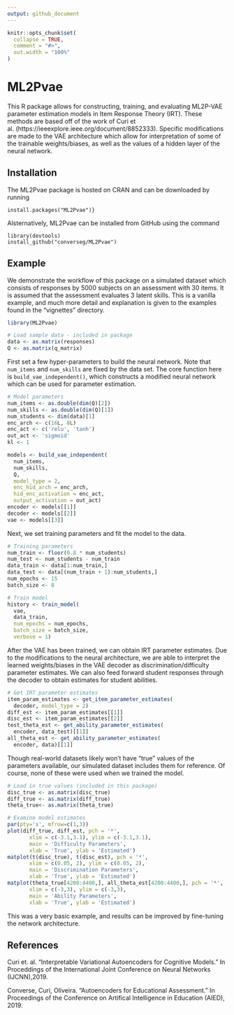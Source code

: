```yaml
---
output: github_document 
---
```


<!-- README.md is generated from README.Rmd. Please edit that file -->

```r
knitr::opts_chunk$set(
  collapse = TRUE,
  comment = "#>",
  out.width = "100%"
)
```

<!-- badges: start -->
<!-- badges: end -->

# ML2Pvae

This R package allows for constructing, training, and evaluating ML2P-VAE parameter estimation models in Item Response Theory (IRT). These methods are based off of the work of Curi et al. (https://ieeexplore.ieee.org/document/8852333). Specific modifications are made to the VAE architecture which allow for interpretation of some of the trainable weights/biases, as well as the values of a hidden layer of the neural network.


## Installation

The ML2Pvae package is hosted on CRAN and can be downloaded by running 
```
install.packages("ML2Pvae")}
```
Alsternatively, ML2Pvae can be installed from GitHub using the command
```
library(devtools)
install_github("converseg/ML2Pvae")
```

## Example

We demonstrate the workflow of this package on a simulated dataset which consists of responses by 5000 subjects on an assessment with 30 items. It is assumed that the assessment evaluates 3 latent skills. This is a vanilla example, and much more detail and explanation is given to the examples found in the "vignettes" directory.

```r
library(ML2Pvae)

# Load sample data - included in package
data <- as.matrix(responses)
Q <- as.matrix(q_matrix)
```

First set a few hyper-parameters to build the neural network. Note that `num_items` and `num_skills` are fixed by the data set. The core function here is `build_vae_independent()`, which constructs a modified neural network which can be used for parameter estimation.

```r
# Model parameters
num_items <- as.double(dim(Q)[2])
num_skills <- as.double(dim(Q)[1])
num_students <- dim(data)[1]
enc_arch <- c(16L, 8L)
enc_act <- c('relu', 'tanh')
out_act <- 'sigmoid'
kl <- 1

models <- build_vae_independent(
  num_items,
  num_skills,
  Q,
  model_type = 2,
  enc_hid_arch = enc_arch,
  hid_enc_activation = enc_act,
  output_activation = out_act)
encoder <- models[[1]]
decoder <- models[[2]]
vae <- models[[3]]
```

Next, we set training parameters and fit the model to the data.

```r
# Training parameters
num_train <- floor(0.8 * num_students)
num_test <- num_students - num_train
data_train <- data[1:num_train,]
data_test <- data[(num_train + 1):num_students,]
num_epochs <- 15
batch_size <- 8

# Train model
history <- train_model(
  vae,
  data_train,
  num_epochs = num_epochs,
  batch_size = batch_size,
  verbose = 1)
```

After the VAE has been trained, we can obtain IRT parameter estimates. Due to the modifications to the neural architecture, we are able to interpret the learned weights/biases in the VAE decoder as discrimination/difficulty parameter estimates. We can also feed forward student responses through the decoder to obtain estimates for student abilities.

```r
# Get IRT parameter estimates 
item_param_estimates <- get_item_parameter_estimates(
  decoder, model_type = 2)
diff_est <- item_param_estimates[[1]]
disc_est <- item_param_estimates[[2]]
test_theta_est <- get_ability_parameter_estimates(
  encoder, data_test)[[1]]
all_theta_est <- get_ability_parameter_estimates(
  encoder, data)[[1]]
```

Though real-world datasets likely won't have "true" values of the parameters available, our simulated dataset includes them for reference. Of course, none of these were used when we trained the model.

```r
# Load in true values (included in this package)
disc_true <- as.matrix(disc_true)
diff_true <- as.matrix(diff_true)
theta_true<- as.matrix(theta_true)
```
```r
# Examine model estimates
par(pty='s', mfrow=c(1,3))
plot(diff_true, diff_est, pch = '*',
       xlim = c(-3.1,3.1), ylim = c(-3.1,3.1),
       main = 'Difficulty Parameters',
       xlab = 'True', ylab = 'Estimated')
matplot(t(disc_true), t(disc_est), pch = '*',
       xlim = c(0.05, 2), ylim = c(0.05, 2),
       main = 'Discrimination Parameters',
       xlab = 'True', ylab = 'Estimated')
matplot(theta_true[4200:4400,], all_theta_est[4200:4400,], pch = '*',
       xlim = c(-3,3), ylim = c(-3,3),
       main = 'Ability Parameters',
       xlab = 'True', ylab = 'Estimated')
```

This was a very basic example, and results can be improved by fine-tuning the network architecture.

## References

\bibitem[curi] Curi et. al. “Interpretable Variational Autoencoders for Cognitive Models.” In Proceddings of the International Joint Conference on Neural Networks (IJCNN),2019.

\bibitem[converse] Converse, Curi, Oliveira. “Autoencoders for Educational Assessment.” In Proceedings of the Conference on Artifical Intelligence in Education (AIED), 2019.
